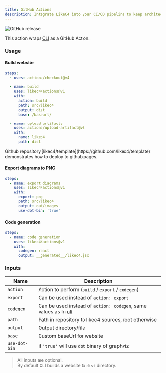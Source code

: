 ```yaml
---
title: GitHub Actions
description: Integrate LikeC4 into your CI/CD pipeline to keep architecture diagrams up-to-date.
---
```



![GitHub release](https://img.shields.io/github/release/likec4/actions.svg)

This action wraps [CLI](/tooling/cli) as a GitHub Action.

### Usage

#### Build website

```yaml
steps:
  - uses: actions/checkout@v4

  - name: build
    uses: likec4/actions@v1
    with:
      action: build
      path: src/likec4
      output: dist
      base: /baseurl/

  - name: upload artifacts
    uses: actions/upload-artifact@v3
    with:
      name: likec4
      path: dist
```

<Aside type='tip'>
  Github repository [likec4/template](https://github.com/likec4/template) demonstrates how to deploy to github pages.
</Aside>


#### Export diagrams to PNG

```yaml
steps:
  - name: export diagrams
    uses: likec4/actions@v1
    with:
      export: png
      path: src/likec4
      output: out/images
      use-dot-bin: 'true'
```

#### Code generation

```yaml
steps:
  - name: code generation
    uses: likec4/actions@v1
    with:
      codegen: react
      output: __generated__/likec4.jsx
```

### Inputs

| Name          | Description                                                                                           |
| ------------- | ----------------------------------------------------------------------------------------------------- |
| `action`      | Action to perform (`build` / `export` / `codegen`)                                                    |
| `export`      | Can be used instead of `action: export`                                                               |
| `codegen`     | Can be used instead of `action: codegen`, same values as in [cli](https://likec4.dev/docs/tools/cli/) |
| `path`        | Path in repository to likec4 sources, root otherwise                                                  |
| `output`      | Output directory/file                                                                                 |
| `base`        | Custom baseUrl for website                                                                            |
| `use-dot-bin` | if `'true'` will use `dot` binary of graphviz                                                         |

> All inputs are optional.  
> By default CLI builds a website to `dist` directory.
